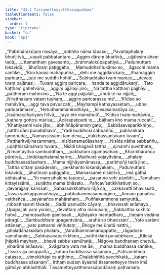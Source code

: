 ```yaml
---
title: "41.1 Tissametteyyattheraapadāna"
tableOfContents: false
sidebar:
  order: 1
type: "tipitaka"
basket: "su"
book: "ap1"
---
```



<DynamicBreadcrumb />

<Division number="1" book="ap1">

<Paragraph number="4847" type="verses" book="ap1">
_“Pabbhārakūṭaṃ nissāya,_  
_sobhito nāma tāpaso;_  
_Pavattaphalaṃ bhuñjitvā,_  
_vasati pabbatantare._  

</Paragraph>

</Division>
<Division number="2" book="ap1">

<Paragraph number="4848" type="verses" book="ap1">
_Aggiṃ dāruṃ āharitvā,_  
_ujjālesiṃ ahaṃ tadā;_  
_Uttamatthaṃ gavesanto,_  
_brahmalokūpapattiyā._  

</Paragraph>

</Division>
<Division number="3" book="ap1">

<Paragraph number="4849" type="verses" book="ap1">
_Padumuttaro lokavidū,_  
_āhutīnaṃ paṭiggaho;_  
_Mamuddharitukāmo so,_  
_āgacchi mama santike._  

</Paragraph>

</Division>
<Division number="4" book="ap1">

<Paragraph number="4850" type="verses" book="ap1">
_‘Kiṃ karosi mahāpuñña,_  
_dehi me aggidārukaṃ;_  
_Ahamaggiṃ paricare,_  
_tato me suddhi hohiti’._  

</Paragraph>

</Division>
<Division number="5" book="ap1">

<Paragraph number="4851" type="verses" book="ap1">
_‘Subhaddako tvaṃ manuje,_  
_devate tvaṃ pajānasi;_  
_Tuvaṃ aggiṃ paricara,_  
_handa te aggidārukaṃ’._  

</Paragraph>

</Division>
<Division number="6" book="ap1">

<Paragraph number="4852" type="verses" book="ap1">
_Tato kaṭṭhaṃ gahetvāna,_  
_aggiṃ ujjālayī jino;_  
_Na tattha kaṭṭhaṃ pajjhāyi,_  
_pāṭiheraṃ mahesino._  

</Paragraph>

</Division>
<Division number="7" book="ap1">

<Paragraph number="4853" type="verses" book="ap1">
_‘Na te aggi pajjalati,_  
_āhutī te na vijjati;_  
_Niratthakaṃ vataṃ tuyhaṃ,_  
_aggiṃ paricarassu me’._  

</Paragraph>

</Division>
<Division number="8" book="ap1">

<Paragraph number="4854" type="verses" book="ap1">
_‘Kīdiso so mahāvīra,_  
_aggi tava pavuccati;_  
_Mayhampi kathayassetaṃ,_  
_ubho paricarāmase’._  

</Paragraph>

</Division>
<Division number="9" book="ap1">

<Paragraph number="4855" type="verses" book="ap1">
_‘Hetudhammanirodhāya,_  
_kilesasamaṇāya ca;_  
_Issāmacchariyaṃ hitvā,_  
_tayo ete mamāhutī’._  

</Paragraph>

</Division>
<Division number="10" book="ap1">

<Paragraph number="4856" type="verses" book="ap1">
_‘Kīdiso tvaṃ mahāvīra,_  
_kathaṃ gottosi mārisa;_  
_Ācārapaṭipatti te,_  
_bāḷhaṃ kho mama ruccati’._  

</Paragraph>

</Division>
<Division number="11" book="ap1">

<Paragraph number="4857" type="verses" book="ap1">
_‘Khattiyamhi kule jāto,_  
_abhiññāpāramiṃ gato;_  
_Sabbāsavaparikkhīṇo,_  
_natthi dāni punabbhavo’._  

</Paragraph>

</Division>
<Division number="12" book="ap1">

<Paragraph number="4858" type="verses" book="ap1">
_‘Yadi buddhosi sabbaññū,_  
_pabhaṅkara tamonuda;_  
_Namassissāmi taṃ deva,_  
_dukkhassantakaro tuvaṃ’._  

</Paragraph>

</Division>
<Division number="13" book="ap1">

<Paragraph number="4859" type="verses" book="ap1">
_Pattharitvājinacammaṃ,_  
_nisīdanamadāsahaṃ;_  
_Nisīda nātha sabbaññu,_  
_upaṭṭhissāmahaṃ tuvaṃ._  

</Paragraph>

</Division>
<Division number="14" book="ap1">

<Paragraph number="4860" type="verses" book="ap1">
_Nisīdi bhagavā tattha,_  
_ajinamhi suvitthate;_  
_Nimantayitvā sambuddhaṃ,_  
_pabbataṃ agamāsahaṃ._  

</Paragraph>

</Division>
<Division number="15" book="ap1">

<Paragraph number="4861" type="verses" book="ap1">
_Khāribhārañca pūretvā,_  
_tindukaphalamāhariṃ;_  
_Madhunā yojayitvāna,_  
_phalaṃ buddhassadāsahaṃ._  

</Paragraph>

</Division>
<Division number="16" book="ap1">

<Paragraph number="4862" type="verses" book="ap1">
_Mama nijjhāyamānassa,_  
_paribhuñji tadā jino;_  
_Tattha cittaṃ pasādesiṃ,_  
_pekkhanto lokanāyakaṃ._  

</Paragraph>

</Division>
<Division number="17" book="ap1">

<Paragraph number="4863" type="verses" book="ap1">
_Padumuttaro lokavidū,_  
_āhutīnaṃ paṭiggaho;_  
_Mamassame nisīditvā,_  
_imā gāthā abhāsatha._  

</Paragraph>

</Division>
<Division number="18" book="ap1">

<Paragraph number="4864" type="verses" book="ap1">
_‘Yo maṃ phalena tappesi,_  
_pasanno sehi pāṇibhi;_  
_Tamahaṃ kittayissāmi,_  
_suṇātha mama bhāsato._  

</Paragraph>

</Division>
<Division number="19" book="ap1">

<Paragraph number="4865" type="verses" book="ap1">
_Pañcavīsatikkhattuṃ so,_  
_devarajjaṃ karissati;_  
_Sahassakkhattuṃ rājā ca,_  
_cakkavattī bhavissati._  

</Paragraph>

</Division>
<Division number="20" book="ap1">

<Paragraph number="4866" type="verses" book="ap1">
_Tassa saṅkappamaññāya,_  
_pubbakammasamaṅgino;_  
_Annaṃ pānañca vatthañca,_  
_sayanañca mahārahaṃ._  

</Paragraph>

</Division>
<Division number="21" book="ap1">

<Paragraph number="4867" type="verses" book="ap1">
_Puññakammena saṃyuttā,_  
_nibbattissanti tāvade;_  
_Sadā pamudito cāyaṃ,_  
_bhavissati anāmayo._  

</Paragraph>

</Division>
<Division number="22" book="ap1">

<Paragraph number="4868" type="verses" book="ap1">
_Upapajjati yaṃ yoniṃ,_  
_devattaṃ atha mānusaṃ;_  
_Sabbattha sukhito hutvā,_  
_manussattaṃ gamissati._  

</Paragraph>

</Division>
<Division number="23" book="ap1">

<Paragraph number="4869" type="verses" book="ap1">
_Ajjhāyako mantadharo,_  
_tiṇṇaṃ vedāna pāragū;_  
_Sambuddhaṃ upagantvāna,_  
_arahā so bhavissati’._  

</Paragraph>

</Division>
<Division number="24" book="ap1">

<Paragraph number="4870" type="verses" book="ap1">
_Yato sarāmi attānaṃ,_  
_yato pattosmi viññutaṃ;_  
_Bhoge me ūnatā natthi,_  
_phaladānassidaṃ phalaṃ._  

</Paragraph>

</Division>
<Division number="25" book="ap1">

<Paragraph number="4871" type="verses" book="ap1">
_Varadhammamanuppatto,_  
_rāgadose samūhaniṃ;_  
_Sabbāsavaparikkhīṇo,_  
_natthi dāni punabbhavo._  

</Paragraph>

</Division>
<Division number="26" book="ap1">

<Paragraph number="4872" type="verses" book="ap1">
_Kilesā jhāpitā mayhaṃ,_  
_bhavā sabbe samūhatā;_  
_Nāgova bandhanaṃ chetvā,_  
_viharāmi anāsavo._  

</Paragraph>

</Division>
<Division number="27" book="ap1">

<Paragraph number="4873" type="verses" book="ap1">
_Svāgataṃ vata me āsi,_  
_mama buddhassa santike;_  
_Tisso vijjā anuppattā,_  
_kataṃ buddhassa sāsanaṃ._  

</Paragraph>

</Division>
<Division number="28" book="ap1">

<Paragraph number="4874" type="verses" book="ap1">
_Paṭisambhidā catasso,_  
_vimokkhāpi ca aṭṭhime;_  
_Chaḷabhiññā sacchikatā,_  
_kataṃ buddhassa sāsanaṃ”._  

</Paragraph>

<Paragraph number="4875" book="ap1">
Itthaṃ sudaṃ āyasmā tissametteyyo thero imā gāthāyo abhāsitthāti.

</Paragraph>
</Division>

<Paragraph number="4876" type="center" book="ap1">
Tissametteyyattherassāpadānaṃ paṭhamaṃ.
</Paragraph>